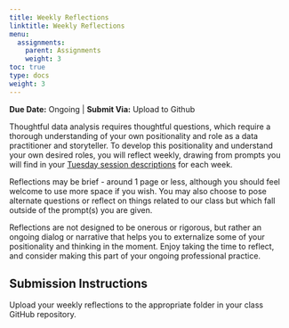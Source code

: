 ```yaml
---
title: Weekly Reflections
linktitle: Weekly Reflections
menu:
  assignments:
    parent: Assignments
    weight: 3
toc: true
type: docs
weight: 3
---
```


**Due Date:** Ongoing | **Submit Via:** Upload to Github

Thoughtful data analysis requires thoughtful questions, which require a thorough understanding of your own positionality and role as a data practitioner and storyteller. To develop this positionality and understand your own desired roles, you will reflect weekly, drawing from prompts you will find in your [Tuesday session descriptions](/schedule) for each week.

Reflections may be brief - around 1 page or less, although you should feel welcome to use more space if you wish. You may also choose to pose alternate questions or reflect on things related to our class but which fall outside of the prompt(s) you are given.

Reflections are not designed to be onerous or rigorous, but rather an ongoing dialog or narrative that helps you to externalize some of your positionality and thinking in the moment. Enjoy taking the time to reflect, and consider making this part of your ongoing professional practice.

## Submission Instructions

Upload your weekly reflections to the appropriate folder in your class GitHub repository.